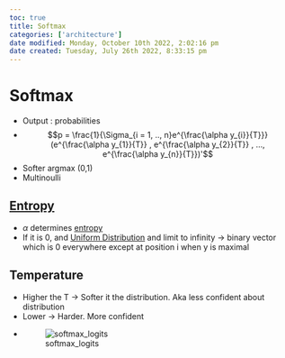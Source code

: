 ```yaml
---
toc: true
title: Softmax
categories: ['architecture']
date modified: Monday, October 10th 2022, 2:02:16 pm
date created: Tuesday, July 26th 2022, 8:33:15 pm
---
```


# Softmax
- Output : probabilities
- $$p = \frac{1}{\Sigma_{i = 1, .., n}e^{\frac{\alpha y_{i}}{T}}}(e^{\frac{\alpha y_{1}}{T}} , e^{\frac{\alpha y_{2}}{T}} , …, e^{\frac{\alpha y_{n}}{T}})'$$
- Softer argmax (0,1)
- Multinoulli

## [Entropy](Entropy.qmd)
- $\alpha$ determines [entropy](Entropy.qmd)
- If it is 0, and [Uniform Distribution](Uniform%20Distribution.qmd) and limit to infinity -> binary vector which is 0 everywhere except at position i when y is maximal

## Temperature
- Higher the T -> Softer it the distribution. Aka less confident about distribution
- Lower -> Harder. More confident
- ![softmax_logits](images/softmax_logits.webp)




